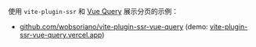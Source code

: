 使用 `vite-plugin-ssr` 和 [Vue Query](https://github.com/DamianOsipiuk/vue-query) 展示分页的示例：

- [github.com/wobsoriano/vite-plugin-ssr-vue-query](https://github.com/wobsoriano/vite-plugin-ssr-vue-query) (demo: [vite-plugin-ssr-vue-query.vercel.app](https://vite-plugin-ssr-vue-query.vercel.app/))
